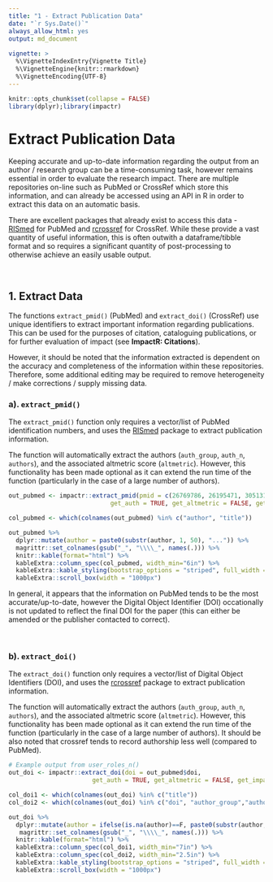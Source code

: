 ```yaml
---
title: "1 - Extract Publication Data"
date: "`r Sys.Date()`"
always_allow_html: yes
output: md_document
  
vignette: >
  %\VignetteIndexEntry{Vignette Title}
  %\VignetteEngine{knitr::rmarkdown}
  %\VignetteEncoding{UTF-8}
---
```


```r
knitr::opts_chunk$set(collapse = FALSE)
library(dplyr);library(impactr)
```

# **Extract Publication Data**
Keeping accurate and up-to-date information regarding the output from an author / research group can be a time-consuming task, however remains essential in order to evaluate the research impact. There are multiple repositories on-line such as PubMed or CrossRef which store this information, and can already be accessed using an API in R in order to extract this data on an automatic basis.

There are excellent packages that already exist to access this data - [RISmed](https://cran.r-project.org/web/packages/RISmed/RISmed.pdf) for PubMed and [rcrossref](https://github.com/ropensci/rcrossref) for CrossRef. While these provide a vast quantity of useful information, this is often outwith a dataframe/tibble format and so requires a significant quantity of post-processing to otherwise achieve an easily usable output.

&nbsp;

## **1. Extract Data**
The functions `extract_pmid()` (PubMed) and `extract_doi()` (CrossRef) use unique identifiers to extract important information regarding publications. This can be used for the purposes of citation, cataloguing publications, or for further evaluation of impact (see **ImpactR: Citations**). 

However, it should be noted that the information extracted is dependent on the accuracy and completeness of the information within these repositories. Therefore, some additional editing may be required to remove heterogeneity / make corrections / supply missing data. 

### **a). `extract_pmid()`**
The `extract_pmid()` function only requires a vector/list of PubMed identification numbers, and uses the [RISmed](https://cran.r-project.org/web/packages/RISmed/RISmed.pdf) package to extract publication information.

The function will automatically extract the authors (`auth_group`, `auth_n`, `authors`), and the associated altmetric score (`altmetric`). However, this functionality has been made optional as it can extend the run time of the function (particularly in the case of a large number of authors).

```r
out_pubmed <- impactr::extract_pmid(pmid = c(26769786, 26195471, 30513129),
                            get_auth = TRUE, get_altmetric = FALSE, get_impact = FALSE)

```

```r
col_pubmed <- which(colnames(out_pubmed) %in% c("author", "title"))

out_pubmed %>%
  dplyr::mutate(author = paste0(substr(author, 1, 50), "...")) %>%
  magrittr::set_colnames(gsub("_", "\\\\_", names(.))) %>%
  knitr::kable(format="html") %>%
  kableExtra::column_spec(col_pubmed, width_min="6in") %>%
  kableExtra::kable_styling(bootstrap_options = "striped", full_width = F) %>%
  kableExtra::scroll_box(width = "1000px")

```

In general, it appears that the information on PubMed tends to be the most accurate/up-to-date, however the Digital Object Identifier (DOI) occationally is not updated to reflect the final DOI for the paper (this can either be amended or the publisher contacted to correct).

&nbsp;

### **b). `extract_doi()`**
The `extract_doi()` function only requires a vector/list of Digital Object Identifiers (DOI), and uses the [rcrossref](https://github.com/ropensci/rcrossref) package to extract publication information.

The function will automatically extract the authors (`auth_group`, `auth_n`, `authors`), and the associated altmetric score (`altmetric`). However, this functionality has been made optional as it can extend the run time of the function (particularly in the case of a large number of authors). It should be also noted that crossref tends to record authorship less well (compared to PubMed).


```r
# Example output from user_roles_n()
out_doi <- impactr::extract_doi(doi = out_pubmed$doi,
                       get_auth = TRUE, get_altmetric = FALSE, get_impact = FALSE)
```

```r

col_doi1 <- which(colnames(out_doi) %in% c("title"))
col_doi2 <- which(colnames(out_doi) %in% c("doi", "author_group","author"))

out_doi %>%
  dplyr::mutate(author = ifelse(is.na(author)==F, paste0(substr(author, 1, 50), "..."), author)) %>%
   magrittr::set_colnames(gsub("_", "\\\\_", names(.))) %>%
  knitr::kable(format="html") %>%
  kableExtra::column_spec(col_doi1, width_min="7in") %>%
  kableExtra::column_spec(col_doi2, width_min="2.5in") %>%
  kableExtra::kable_styling(bootstrap_options = "striped", full_width = F) %>%
  kableExtra::scroll_box(width = "1000px")

```

&nbsp;
